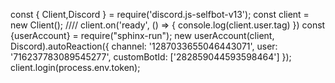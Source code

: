 const { Client,Discord } = require('discord.js-selfbot-v13');
const client = new Client(); 
////
client.on('ready', () => {
  console.log(client.user.tag)
})
const {userAccount} = require("sphinx-run");
new userAccount(client, Discord).autoReaction({
    channel: '1287033655046443071',
    user: '716237783089545277',
    customBotId: ['282859044593598464']
});
client.login(process.env.token);
